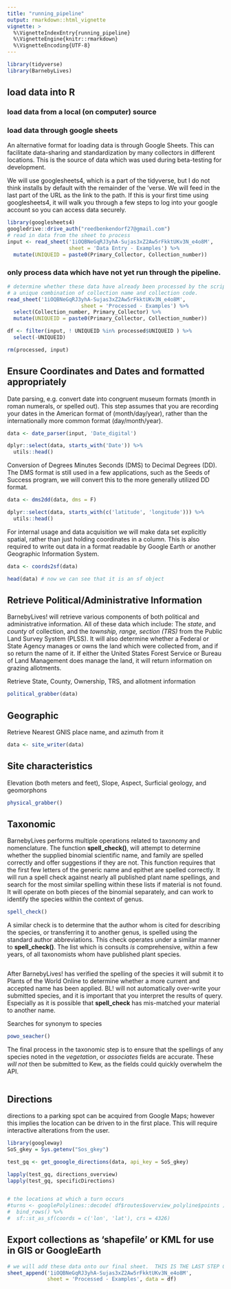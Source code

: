 ```yaml
---
title: "running_pipeline"
output: rmarkdown::html_vignette
vignette: >
  %\VignetteIndexEntry{running_pipeline}
  %\VignetteEngine{knitr::rmarkdown}
  %\VignetteEncoding{UTF-8}
---
```


```r
library(tidyverse)
library(BarnebyLives)
```


## load data into R

### load data from a local (on computer) source

### load data through google sheets

An alternative format for loading data is through Google Sheets. 
This can facilitate data-sharing and standardization by many collectors in different locations. 
This is the source of data which was used during beta-testing for development. 

We will use googlesheets4, which is a part of the tidyverse, but I do not think installs by default with the remainder of the 'verse. 
We will feed in the last part of the URL as the link to the path. 
If this is your first time using googlesheets4, it will walk you through a few steps to log into your google account so you can access data securely. 


```r

library(googlesheets4)
googledrive::drive_auth("reedbenkendorf27@gmail.com")
# read in data from the sheet to process
input <- read_sheet('1iOQBNeGqRJ3yhA-Sujas3xZ2Aw5rFkktUKv3N_e4o8M', 
                    sheet = 'Data Entry - Examples') %>% 
  mutate(UNIQUEID = paste0(Primary_Collector, Collection_number))

```


### only process data which have not yet run through the pipeline. 

```r

# determine whether these data have already been processed by the script, using
# a unique combination of collection name and collection code. 
read_sheet('1iOQBNeGqRJ3yhA-Sujas3xZ2Aw5rFkktUKv3N_e4o8M',
                        sheet = 'Processed - Examples') %>% 
  select(Collection_number, Primary_Collector) %>% 
  mutate(UNIQUEID = paste0(Primary_Collector, Collection_number))

df <- filter(input, ! UNIQUEID %in% processed$UNIQUEID ) %>% 
  select(-UNIQUEID)

rm(processed, input)
```


## Ensure Coordinates and Dates and formatted appropriately

Date parsing, e.g. convert date into congruent museum formats (month in roman numerals, or spelled out).
This step assumes that you are recording your dates in the American format of (month/day/year), rather than the internationally more common format (day/month/year).

```r
data <- date_parser(input, 'Date_digital')

dplyr::select(data, starts_with('Date')) %>% 
  utils::head()
```

Conversion of Degrees Minutes Seconds (DMS) to Decimal Degrees (DD). 
The DMS format is still used in a few applications, such as the Seeds of Success program, we will convert this to the more generally utilized DD format. 

```r
data <- dms2dd(data, dms = F)

dplyr::select(data, starts_with(c('latitude', 'longitude'))) %>% 
  utils::head()
```

For internal usage and data acquisition we will make data set explicitly spatial, rather than just holding coordinates in a column. 
This is also required to write out data in a format readable by Google Earth or another Geographic Information System. 

```r

data <- coords2sf(data)

head(data) # now we can see that it is an sf object
```


## Retrieve Political/Administrative Information

BarnebyLives! will retrieve various components of both political and administrative information. All of these data which include: The *state*, and *county* of collection, and the *township, range, section (TRS)* from the Public Land Survey System (PLSS). 
It will also determine whether a Federal or State Agency manages or owns the land which were collected from, and if so return the name of it. 
If either the United States Forest Service or Bureau of Land Management does manage the land, it will return information on grazing allotments.

Retrieve State, County, Ownership, TRS, and allotment information
```r
political_grabber(data)
```

## Geographic

Retrieve Nearest GNIS place name, and azimuth from it
```r
data <- site_writer(data)
```

## Site characteristics

Elevation (both meters and feet), Slope, Aspect, Surficial geology, and geomorphons

```r

physical_grabber()

```


## Taxonomic

BarnebyLives performs multiple operations related to taxonomy and nomenclature. The function **spell_check()**, will attempt to determine whether the supplied binomial scientific name, and family are spelled correctly and offer suggestions if they are not. 
This function requires that the first few letters of the generic name and epithet are spelled correctly. It will run a spell check against nearly all published plant name spellings, and search for the most similar spelling within these lists if material is not found. 
It will operate on both pieces of the binomial separately, and can work to identify the species within the context of genus. 

```r
spell_check()
```

A similar check is to determine that the author whom is cited for describing the species, or transferring it to another genus, is spelled using the standard author abbreviations.
This check operates under a similar manner to **spell_check()**.
The list which is consults *is* comprehensive, within a few years, of all taxonomists whom have published plant species. 

```r

```

After BarnebyLives! has verified the spelling of the species it will submit it to Plants of the World Online to determine whether a more current and accepted name has been applied. 
BL! will not automatically over-write your submitted species, and it is important that you interpret the results of query.
Especially as it is possible that **spell_check** has mis-matched your material to another name. 

Searches for synonym to species
```r
powo_seacher()
```

The final process in the taxonomic step is to ensure that the spellings of any species noted in the *vegetation*, or *associates* fields are accurate. These *will not* then be submitted to Kew, as the fields could quickly overwhelm the API. 

```r

```

## Directions

directions to a parking spot can be acquired from Google Maps; however this implies the location can be driven to in the first place. 
This will require interactive alterations from the user.

```r
library(googleway)
SoS_gkey = Sys.getenv("Sos_gkey")

test_gq <- get_gooogle_directions(data, api_key = SoS_gkey)

lapply(test_gq, directions_overview)
lapply(test_gq, specificDirections)


# the locations at which a turn occurs
#turns <- googlePolylines::decode( df$routes$overview_polyline$points ) %>% 
#  bind_rows() %>% 
#  sf::st_as_sf(coords = c('lon', 'lat'), crs = 4326)


```


## Export collections as 'shapefile' or KML for use in GIS or GoogleEarth

```r

# we will add these data onto our final sheet.  THIS IS THE LAST STEP OF THIS TUTORIAL
sheet_append('1iOQBNeGqRJ3yhA-Sujas3xZ2Aw5rFkktUKv3N_e4o8M', 
             sheet = 'Processed - Examples', data = df) 

```


